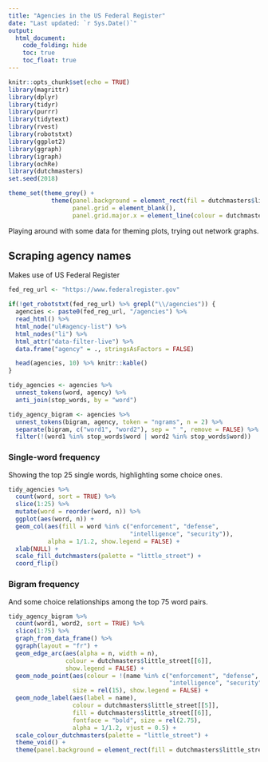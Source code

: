```yaml
---
title: "Agencies in the US Federal Register"
date: "Last updated: `r Sys.Date()`"
output: 
  html_document:
    code_folding: hide
    toc: true
    toc_float: true
---
```


```r
knitr::opts_chunk$set(echo = TRUE)
library(magrittr)
library(dplyr)
library(tidyr)
library(purrr)
library(tidytext)
library(rvest)
library(robotstxt)
library(ggplot2)
library(ggraph)
library(igraph)
library(ochRe)
library(dutchmasters)
set.seed(2018)

theme_set(theme_grey() + 
            theme(panel.background = element_rect(fil = dutchmasters$little_street[[2]]),
                  panel.grid = element_blank(),
                  panel.grid.major.x = element_line(colour = dutchmasters$little_street[[11]])))
```

Playing around with some data for theming plots, trying out network graphs.

## Scraping agency names

Makes use of US Federal Register

```r
fed_reg_url <- "https://www.federalregister.gov"

if(!get_robotstxt(fed_reg_url) %>% grepl("\\/agencies")) {
  agencies <- paste0(fed_reg_url, "/agencies") %>% 
  read_html() %>% 
  html_node("ul#agency-list") %>% 
  html_nodes("li") %>% 
  html_attr("data-filter-live") %>% 
  data.frame("agency" = ., stringsAsFactors = FALSE)

  head(agencies, 10) %>% knitr::kable()
}
```

```r
tidy_agencies <- agencies %>% 
  unnest_tokens(word, agency) %>% 
  anti_join(stop_words, by = "word")

tidy_agency_bigram <- agencies %>% 
  unnest_tokens(bigram, agency, token = "ngrams", n = 2) %>% 
  separate(bigram, c("word1", "word2"), sep = " ", remove = FALSE) %>% 
  filter(!(word1 %in% stop_words$word | word2 %in% stop_words$word))
```

### Single-word frequency

Showing the top 25 single words, highlighting some choice ones.

```r
tidy_agencies %>% 
  count(word, sort = TRUE) %>% 
  slice(1:25) %>% 
  mutate(word = reorder(word, n)) %>% 
  ggplot(aes(word, n)) +
  geom_col(aes(fill = word %in% c("enforcement", "defense",
                                  "intelligence", "security")),
           alpha = 1/1.2, show.legend = FALSE) +
  xlab(NULL) +
  scale_fill_dutchmasters(palette = "little_street") +
  coord_flip()
```

### Bigram frequency

And some choice relationships among the top 75 word pairs.

```r
tidy_agency_bigram %>% 
  count(word1, word2, sort = TRUE) %>% 
  slice(1:75) %>% 
  graph_from_data_frame() %>% 
  ggraph(layout = "fr") +
  geom_edge_arc(aes(alpha = n, width = n), 
                colour = dutchmasters$little_street[[6]],
                show.legend = FALSE) +
  geom_node_point(aes(colour = !(name %in% c("enforcement", "defense",
                                             "intelligence", "security"))),
                  size = rel(15), show.legend = FALSE) +
  geom_node_label(aes(label = name),
                  colour = dutchmasters$little_street[[5]],
                  fill = dutchmasters$little_street[[6]],
                  fontface = "bold", size = rel(2.75),
                  alpha = 1/1.2, vjust = 0.5) +
  scale_colour_dutchmasters(palette = "little_street") +
  theme_void() +
  theme(panel.background = element_rect(fill = dutchmasters$little_street[[2]]))
```


